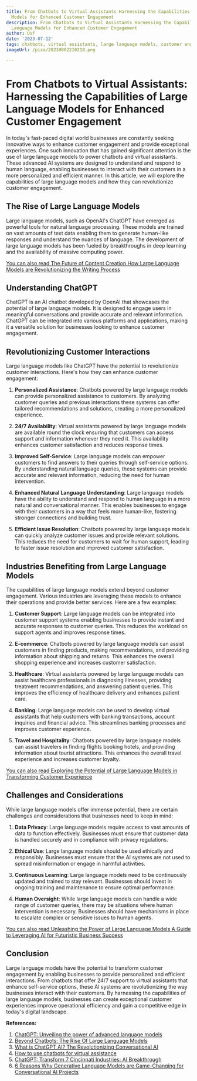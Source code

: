 ```yaml
---
title: From Chatbots to Virtual Assistants Harnessing the Capabilities of Large Language
  Models for Enhanced Customer Engagement
description: From Chatbots to Virtual Assistants Harnessing the Capabilities of Large
  Language Models for Enhanced Customer Engagement
author: Usf
date: '2023-07-12'
tags: chatbots, virtual assistants, large language models, customer engagement
imageUrl: /pixa/20230802210218.png

---
```

# From Chatbots to Virtual Assistants: Harnessing the Capabilities of Large Language Models for Enhanced Customer Engagement

In today's fast-paced digital world businesses are constantly seeking innovative ways to  enhance customer engagement and provide exceptional experiences. One such innovation that has gained significant attention is the use of large  language models to power chatbots and virtual  assistants. These advanced AI systems are designed to understand and respond to human language, enabling businesses to interact with  their customers in a more personalized  and efficient manner. In this article, we will explore the capabilities of  large language models and how they can revolutionize customer engagement.

## The Rise of Large Language Models

Large language  models, such as OpenAI's ChatGPT have emerged as powerful tools for natural language processing. These models are trained on vast amounts of text data enabling them to  generate human-like responses and understand the nuances of language.  The  development of large language models has  been fueled by breakthroughs in deep learning and the availability of massive computing power.

[You can also read The Future of Content Creation How Large  Language  Models are Revolutionizing the Writing Process](The%20Future%20of%20Content%20Creation%20How%20Large%20Language%20Models%20are%20Revolutionizing%20the%20Writing%20Process)


## Understanding ChatGPT

ChatGPT is an AI chatbot developed by OpenAI  that showcases the potential of large language models.  It  is designed to engage users in meaningful conversations and provide accurate  and  relevant information. ChatGPT can be integrated into  various platforms and applications, making it a versatile solution for businesses looking to enhance customer engagement.

## Revolutionizing Customer Interactions

Large language models like ChatGPT have the potential  to revolutionize customer interactions.  Here's how they  can enhance  customer engagement:

1. **Personalized Assistance**: Chatbots  powered by large language models can provide personalized assistance to customers. By  analyzing customer  queries and previous interactions these systems can offer tailored recommendations  and solutions, creating a more  personalized experience.

2.  **24/7 Availability**: Virtual assistants  powered by  large language models are available round the clock ensuring that  customers can access support and information  whenever they need it. This availability enhances customer satisfaction and reduces  response times.

3. **Improved Self-Service**: Large language models can empower customers  to find answers to  their queries  through  self-service options. By understanding natural language queries, these systems can  provide accurate and relevant information,  reducing the need for human intervention.

4. **Enhanced Natural Language Understanding**: Large language models have the ability to understand and respond  to  human language in  a  more natural and conversational manner. This enables businesses to engage with their customers in a  way  that feels more human-like, fostering stronger connections and building trust.

5. **Efficient Issue Resolution**: Chatbots powered by  large language models can quickly analyze customer issues and provide relevant solutions. This reduces the need for customers to wait for human support, leading to faster issue resolution and improved customer satisfaction.

## Industries Benefiting from Large Language Models

The capabilities of large language models  extend beyond customer engagement. Various  industries are leveraging these  models  to enhance their  operations and provide better services. Here are a few examples:

1. **Customer Support**: Large language models can be  integrated into customer support systems enabling businesses to provide instant and accurate responses to customer queries. This reduces the workload on  support agents and improves response times.

2. **E-commerce**: Chatbots powered by large language models can  assist customers  in finding products, making  recommendations, and providing information about shipping and returns. This enhances the overall shopping  experience and increases customer satisfaction.

3. **Healthcare**: Virtual assistants powered by large language models can assist healthcare professionals in diagnosing illnesses, providing treatment recommendations, and answering  patient queries. This improves the efficiency of healthcare delivery and enhances patient care.

4. **Banking**: Large language models can be used to develop virtual assistants that help customers  with banking transactions, account inquiries and financial advice. This streamlines banking processes  and improves customer experience.

5. **Travel and Hospitality**: Chatbots powered by large language models can assist travelers in finding flights booking hotels, and providing information about tourist attractions. This enhances  the overall travel experience and increases customer loyalty.

[You can also read Exploring the Potential of Large Language Models  in Transforming Customer Experience](Exploring%20the%20Potential%20of%20Large%20Language%20Models%20in%20Transforming%20Customer%20Experience)


## Challenges and Considerations

While large language models offer immense potential, there are certain challenges  and considerations  that businesses need to  keep in mind:

1.  **Data Privacy**: Large language models require access to vast amounts of data to function effectively. Businesses must ensure that customer data is handled securely and in compliance with privacy regulations.

2. **Ethical Use**: Large language models should be used ethically and responsibly.  Businesses must ensure that the AI systems are not used to spread misinformation or engage in harmful activities.

3. **Continuous Learning**: Large language models need to be continuously  updated  and trained to stay relevant. Businesses should invest in ongoing training and  maintenance  to  ensure optimal performance.

4. **Human Oversight**: While large language models  can handle  a wide range of customer queries, there  may be  situations where human intervention is necessary.  Businesses should have mechanisms in place to escalate complex  or sensitive issues to human agents.

[You can also read  Unleashing the  Power of Large Language  Models A Guide to  Leveraging AI for Futuristic Business Success](Unleashing%20the%20Power%20of%20Large%20Language%20Models%20A%20Guide%20to%20Leveraging%20AI%20for%20Futuristic%20Business%20Success)


## Conclusion

Large language models have the potential to transform customer engagement by enabling businesses to provide personalized and efficient interactions. From chatbots that offer 24/7 support to virtual  assistants that enhance self-service options, these AI systems are revolutionizing the way businesses interact with their customers. By harnessing the capabilities  of large language models, businesses  can create exceptional  customer experiences improve operational efficiency and gain a competitive edge in today's digital landscape.

**References:**

1. [ChatGPT: Unveiling  the power of advanced  language models](https://interestingengineering.com/innovation/ai-openai-chatgpt-chatbots-language-models)
2.  [Beyond Chatbots: The Rise Of Large Language Models](https://www.forbes.com/sites/forbestechcouncil/2023/03/20/beyond-chatbots-the-rise-of-large-language-models/?sh=24a218962319)
3. [What is ChatGPT AI? The Revolutionizing Conversational AI](https://www.simplilearn.com/tutorials/chatgpt-tutorial/what-is-chatgpt)
4. [How to use chatbots for virtual assistance](https://cointelegraph.com/news/chatbots-for-virtual-assistance)
5. [ChatGPT: Transform 7  Cincinnati Industries: AI Breakthrough](https://reversedout.com/chatgpt-7-cincinnati-industries-cutting-edge-ai/)
6.  [6 Reasons Why  Generative Language Models are Game-Changing for Conversational AI Projects](https://blog.kore.ai/6-reasons-why-generative-language-models-are-game-changing-for-conversational-ai-projects)